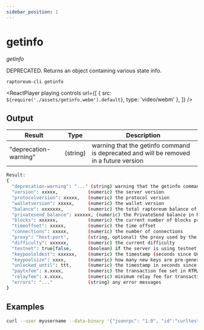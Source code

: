 ```yaml
---
sidebar_position: 1
---
```



# getinfo

_getinfo_

DEPRECATED. Returns an object containing various state info.

`raptoreum-cli getinfo `

<ReactPlayer
  playing
  controls
  url={[
    { src: `${require('./assets/getinfo.webm').default}`, type: 'video/webm' },
  ]}
/>

## Output

| Result                | Type     | Description                                                                            |
| --------------------- | -------- | -------------------------------------------------------------------------------------- |
| "deprecation-warning" | (string) | warning that the getinfo command is deprecated and will be removed in a future version |

```bash
Result:
{
  "deprecation-warning": "..." (string) warning that the getinfo command is deprecated and will be removed in a future version
  "version": xxxxx,           (numeric) the server version
  "protocolversion": xxxxx,   (numeric) the protocol version
  "walletversion": xxxxx,     (numeric) the wallet version
  "balance": xxxxxxx,         (numeric) the total raptoreum balance of the wallet
  "privatesend_balance": xxxxxx, (numeric) the PrivateSend balance in RTM
  "blocks": xxxxxx,           (numeric) the current number of blocks processed in the server
  "timeoffset": xxxxx,        (numeric) the time offset
  "connections": xxxxx,       (numeric) the number of connections
  "proxy": "host:port",       (string, optional) the proxy used by the server
  "difficulty": xxxxxx,       (numeric) the current difficulty
  "testnet": true|false,      (boolean) if the server is using testnet or not
  "keypoololdest": xxxxxx,    (numeric) the timestamp (seconds since Unix epoch) of the oldest pre-generated key in the key pool
  "keypoolsize": xxxx,        (numeric) how many new keys are pre-generated
  "unlocked_until": ttt,      (numeric) the timestamp in seconds since epoch (midnight Jan 1 1970 GMT) that the wallet is unlocked for transfers, or 0 if the wallet is locked
  "paytxfee": x.xxxx,         (numeric) the transaction fee set in RTM/kB
  "relayfee": x.xxxx,         (numeric) minimum relay fee for transactions in RTM/kB
  "errors": "..."             (string) any error messages
}
```

## Examples

```bash
curl --user myusername --data-binary '{"jsonrpc": "1.0", "id":"curltest", "method": "getinfo", "params": [] }' -H 'content-type: text/plain;' http://127.0.0.1:9998/
```

